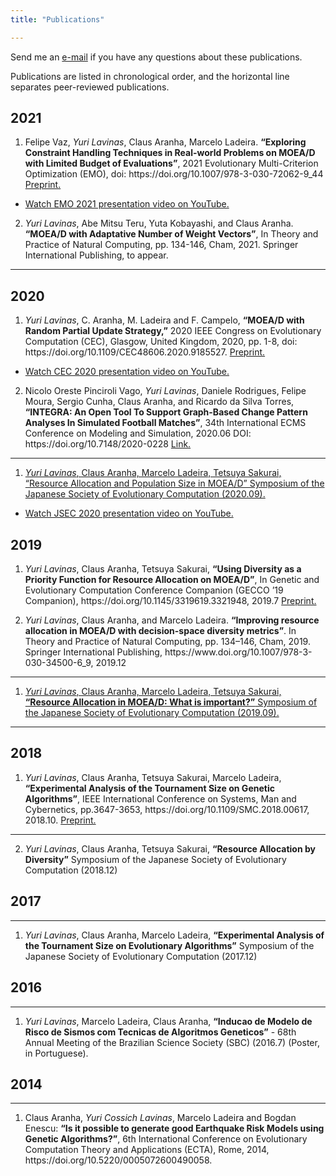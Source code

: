 ```yaml
---
title: "Publications"

---
```


Send me an [e-mail](mailto:lavinas.yuri.xp@alumni.tsukuba.ac.jp) if you have any questions about these publications.


Publications are listed in chronological order, and the horizontal line separates peer-reviewed publications.

## 2021

1. Felipe Vaz, *Yuri Lavinas*, Claus Aranha, Marcelo Ladeira. **"Exploring Constraint Handling Techniques in Real-world Problems on MOEA/D with Limited Budget of Evaluations"**, 2021 Evolutionary Multi-Criterion Optimization (EMO), doi: https://doi.org/10.1007/978-3-030-72062-9_44 [Preprint.](https://arxiv.org/pdf/2011.09722.pdf)

- [Watch EMO 2021 presentation video on YouTube.](https://youtu.be/wOA0BnX51QI)

2. *Yuri Lavinas*, Abe Mitsu Teru, Yuta Kobayashi, and Claus Aranha. **"MOEA/D with Adaptative Number of Weight Vectors"**, In Theory and Practice of Natural Computing, pp. 134-146, Cham, 2021. Springer International Publishing, to appear.

-----

## 2020 

1. *Yuri Lavinas*, C. Aranha, M. Ladeira and F. Campelo, **"MOEA/D with Random Partial Update Strategy,"** 2020 IEEE Congress on Evolutionary Computation (CEC), Glasgow, United Kingdom, 2020, pp. 1-8, doi: https://doi.org/10.1109/CEC48606.2020.9185527. [Preprint.](https://arxiv.org/abs/2001.06980)

- [Watch CEC 2020 presentation video on YouTube.](https://youtu.be/0wViMZENBq4)

2. Nicolo Oreste Pinciroli Vago, *Yuri Lavinas*, Daniele Rodrigues, Felipe Moura, Sergio Cunha, Claus Aranha, and Ricardo da Silva Torres, **"INTEGRA: An Open Tool To Support Graph-Based Change Pattern Analyses In Simulated Football Matches"**, 34th International ECMS Conference on Modeling and Simulation, 2020.06 DOI: https://doi.org/10.7148/2020-0228 [Link.](http://www.scs-europe.net/dlib/2020/ecms2020acceptedpapers/0228_ocms_ecms2020_0051.pdf)

-----

1. [*Yuri Lavinas*, Claus Aranha, Marcelo Ladeira, Tetsuya Sakurai, "Resource Allocation and Population Size in MOEA/D" Symposium of the Japanese Society of Evolutionary Computation (2020.09).](papers/Resource_Allocation_and_Population_Size_in_MOEA:D.pdf)

- [Watch JSEC 2020 presentation video on YouTube.](https://youtu.be/H9rYGbS2YLY)


## 2019
1. *Yuri Lavinas*, Claus Aranha, Tetsuya Sakurai, **"Using Diversity as a Priority Function for Resource Allocation on MOEA/D"**, In Genetic and Evolutionary Computation Conference Companion (GECCO '19 Companion), https://doi.org/10.1145/3319619.3321948, 2019.7 [Preprint.](Using_diversity_as_a_priority_function_for_resourc)

2. *Yuri Lavinas*, Claus Aranha, and Marcelo Ladeira. **"Improving resource allocation in MOEA/D with decision-space diversity metrics"**. In Theory and Practice of Natural Computing, pp. 134–146, Cham, 2019. Springer International Publishing, https://www.doi.org/10.1007/978-3-030-34500-6_9, 2019.12 

-----

1. [*Yuri Lavinas*, Claus Aranha, Marcelo Ladeira, Tetsuya Sakurai, **"Resource Allocation in MOEA/D: What is important?"** Symposium of the Japanese Society of Evolutionary Computation (2019.09).](papers/what_is_important_in_ResourceAllocation.pdf)


-----

## 2018

1. *Yuri Lavinas*, Claus Aranha, Tetsuya Sakurai, Marcelo Ladeira, **"Experimental Analysis of the Tournament Size on Genetic Algorithms"**, IEEE International Conference on Systems, Man and Cybernetics, pp.3647-3653, https://doi.org/10.1109/SMC.2018.00617, 2018.10. [Preprint.](https://www.researchgate.net/publication/330478320_Experimental_Analysis_of_the_Tournament_Size_on_Genetic_Algorithms)

-----

2. *Yuri Lavinas*, Claus Aranha, Tetsuya Sakurai, **"Resource Allocation by Diversity"** Symposium of the Japanese Society of Evolutionary Computation (2018.12)


## 2017

-----

1. *Yuri Lavinas*, Claus Aranha, Marcelo Ladeira, **"Experimental Analysis of the Tournament Size on Evolutionary Algorithms"** Symposium of the Japanese Society of Evolutionary Computation (2017.12) 

## 2016

-----

1. *Yuri Lavinas*, Marcelo Ladeira, Claus Aranha, **"Inducao de Modelo de Risco de Sismos com Tecnicas de Algoritmos Geneticos"** - 68th Annual Meeting of the Brazilian Science Society (SBC) (2016.7) (Poster, in Portuguese).

## 2014

-----

1. Claus Aranha, *Yuri Cossich Lavinas*, Marcelo Ladeira and Bogdan Enescu: **"Is it possible to generate good Earthquake Risk Models using Genetic Algorithms?"**, 6th International Conference on Evolutionary Computation Theory and Applications (ECTA), Rome,  2014, https://doi.org/10.5220/0005072600490058.
